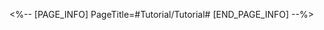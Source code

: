 <%-- [PAGE_INFO]
PageTitle=#Tutorial/Tutorial#
[END_PAGE_INFO] --%>
{{Tutorial
|sort      = 817201
|title     = Tutorial
|subtitle  = 
|type      = 
|about     = 
|image1    = Tutorial Tutorial 1.png{{subst:void|<!--$UPLOAD:<<SpriteOutput/TutorialPic/TutorialPage_817201.png>-<Tutorial Tutorial 1.png>>}}
|text1     = After the Magician uses their {{Color|h|nobold=1|Skill}}, if there is an empty slot on the enemy's side, summons 1 {{Color|h|nobold=1|Hazardous Waste}} on the enemy's side.<br />At the same time, causes all Hazardous Wastes in the enemy's side to {{Color|h|nobold=1|immediately take action}}.
|image2    = Tutorial Tutorial 2.png{{subst:void|<!--$UPLOAD:<<SpriteOutput/TutorialPic/TutorialPage_817202.png>-<Tutorial Tutorial 2.png>>}}
|text2     = When {{Color|h|nobold=1|Hazardous Waste}} takes action, it will uncontrollably launch {{Color|h|nobold=1|random effects}} such as:<br />Attacking enemies and inflicting {{Color|h|nobold=1|DoT}} on them, beating the Magician and {{Color|h|nobold=1|regenerating their Energy}}, or motivating the ally minican(s) and causing it to {{Color|h|nobold=1|immediately take action}}.
|image3    = Tutorial Tutorial 3.png{{subst:void|<!--$UPLOAD:<<SpriteOutput/TutorialPic/TutorialPage_817203.png>-<Tutorial Tutorial 3.png>>}}
|text3     = When allied minicans attack enemies, the enemy {{Color|h|nobold=1|immediately takes action}} and suffers {{Color|h|nobold=1|DoT}}.
}}